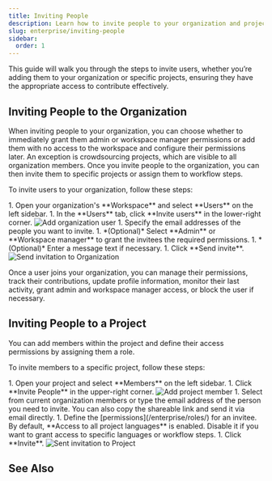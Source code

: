 ```yaml
---
title: Inviting People
description: Learn how to invite people to your organization and project
slug: enterprise/inviting-people
sidebar:
  order: 1
---
```



This guide will walk you through the steps to invite users, whether you’re adding them to your organization or specific projects, ensuring they have the appropriate access to contribute effectively.

## Inviting People to the Organization

When inviting people to your organization, you can choose whether to immediately grant them admin or workspace manager permissions or add them with no access to the workspace and configure their permissions later. An exception is crowdsourcing projects, which are visible to all organization members. Once you invite people to the organization, you can then invite them to specific projects or assign them to workflow steps.

To invite users to your organization, follow these steps:

<Steps>
  1. Open your organization's **Workspace** and select **Users** on the left sidebar.
  1. In the **Users** tab, click **Invite users** in the lower-right corner. <Image src={addUsers} alt="Add organization user" />
  1. Specify the email addresses of the people you want to invite.
  1. *(Optional)* Select **Admin** or **Workspace manager** to grant the invitees the required permissions.
  1. *(Optional)* Enter a message text if necessary.
  1. Click **Send invite**. <Image src={inviteOrganizationUser} alt="Send invitation to Organization" class="width-xl" />
</Steps>

Once a user joins your organization, you can manage their permissions, track their contributions, update profile information, monitor their last activity, grant admin and workspace manager access, or block the user if necessary.

## Inviting People to a Project

You can add members within the project and define their access permissions by assigning them a role.

<LinkCard
  title="Roles"
  description="Learn more about the roles and permissions in Crowdin Enterprise."
  href="/enterprise/roles/"
/>
To invite members to a specific project, follow these steps:

<Steps>
  1. Open your project and select **Members** on the left sidebar.
  1. Click **Invite People** in the upper-right corner. <Image src={inviteProjectUser} alt="Add project member" />
  1. Select from current organization members or type the email address of the person you need to invite. You can also copy the shareable link and send it via email directly.
  1. Define the [permissions](/enterprise/roles/) for an invitee. By default, **Access to all project languages** is enabled. Disable it if you want to grant access to specific languages or workflow steps.
  1. Click **Invite**. <Image src={projectPermissions} alt="Sent invitation to Project" />
</Steps>

## See Also

<CardGrid>
  <LinkCard
    title="Project Members"
    href="/enterprise/project-members/"
  />
  <LinkCard
    title="Roles"
    href="/enterprise/roles/"
  />
</CardGrid>
